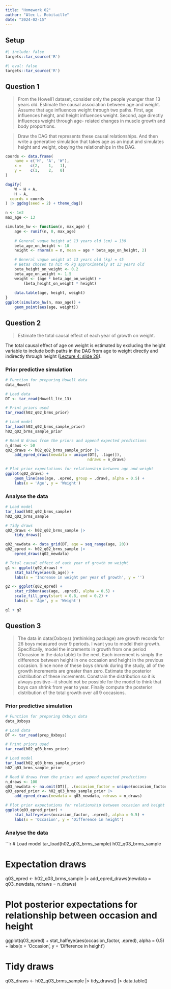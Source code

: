 ```yaml
---
title: "Homework 02"
author: "Alec L. Robitaille"
date: "2024-02-15"
---
```


## Setup

```r
#| include: false
targets::tar_source('R')
```


```r
#| eval: false
targets::tar_source('R')
```


## Question 1

> From the Howell1 dataset, consider only the people younger than 13 years old.
Estimate the causal association between age and weight. Assume that age
influences weight through two paths. First, age influences height, and height
influences weight. Second, age directly influences weight through age- related
changes in muscle growth and body proportions.

> Draw the DAG that represents these causal relationships. And then write a
generative simulation that takes age as an input and simulates height and
weight, obeying the relationships in the DAG.


```r
coords <- data.frame(
    name = c('H', 'A', 'W'),
    x =    c(2,    1,   1),
    y =    c(1,    2,   0)
)

dagify(
    W ~ H + A,
    H ~ A,
  coords = coords
) |> ggdag(seed = 2) + theme_dag()
```


```r
n <- 1e2
max_age <- 13

simulate_hw <- function(n, max_age) {
	age <- runif(n, 0, max_age)
	
	# General vague height at 13 years old (cm) = 130
	beta_age_on_height <- 10
	height <- rnorm(n = n, mean = age * beta_age_on_height, 2)

	# General vague weight at 13 years old (kg) = 45
	# Betas chosen to hit 45 kg approximately at 13 years old
	beta_height_on_weight <- 0.2
	beta_age_on_weight <- 1.5
	weight <- (age * beta_age_on_weight) + 
		(beta_height_on_weight * height)
	
	data.table(age, height, weight)
}
ggplot(simulate_hw(n, max_age)) + 
	geom_point(aes(age, weight))
```

## Question 2

> Estimate the total causal effect of each year of growth on weight.

The total causal effect of age on weight is estimated by excluding the height
variable to include both paths in the DAG from age to weight directly and
indirectly through height ([Lecture 4: slide 28](https://speakerdeck.com/rmcelreath/statistical-rethinking-2023-lecture-04?slide=28)).


### Prior predictive simulation

```r
# Function for preparing Howell data
data_Howell
```

```r
# Load data
DT <- tar_read(Howell_lte_13)

# Print priors used
tar_read(h02_q02_brms_prior)

# Load model
tar_load(h02_q02_brms_sample_prior)
h02_q02_brms_sample_prior

# Read N draws from the priors and append expected predictions
n_draws <- 50
q02_draws <- h02_q02_brms_sample_prior |>
	add_epred_draws(newdata = unique(DT[, .(age)]),
									ndraws = n_draws)

# Plot prior expectations for relationship between age and weight
ggplot(q02_draws) + 
	geom_line(aes(age, .epred, group = .draw), alpha = 0.5) +
	labs(x = 'Age', y = 'Weight')
```

### Analyse the data

```r
# Load model
tar_load(h02_q02_brms_sample)
h02_q02_brms_sample

# Tidy draws
q02_draws <- h02_q02_brms_sample |> 
	tidy_draws()

q02_newdata <- data_grid(DT, age = seq_range(age, 20))
q02_epred <- h02_q02_brms_sample |> 
	epred_draws(q02_newdata)

# Total causal effect of each year of growth on weight
g1 <- ggplot(q02_draws) + 
	stat_halfeye(aes(b_age)) + 
	labs(x = 'Increase in weight per year of growth', y = '')

g2 <- ggplot(q02_epred) + 
	stat_ribbon(aes(age, .epred), alpha = 0.5) +
	scale_fill_grey(start = 0.8, end = 0.2) + 
	labs(x = 'Age', y = 'Weight')

g1 + g2
```

## Question 3

> The data in data(Oxboys) (rethinking package) are growth records for 26 boys
measured over 9 periods. I want you to model their growth. Specifically, model
the increments in growth from one period (Occasion in the data table) to the
next. Each increment is simply the difference between height in one occasion and
height in the previous occasion. Since none of these boys shrunk during the
study, all of the growth increments are greater than zero. Estimate the
posterior distribution of these increments. Constrain the distribution so it is
always positive—it should not be possible for the model to think that boys can
shrink from year to year. Finally compute the posterior distribution of the
total growth over all 9 occasions.


### Prior predictive simulation

```r
# Function for preparing Oxboys data
data_Oxboys
```

```r
# Load data
DT <- tar_read(prep_Oxboys)

# Print priors used
tar_read(h02_q03_brms_prior)

# Load model
tar_load(h02_q03_brms_sample_prior)
h02_q03_brms_sample_prior

# Read N draws from the priors and append expected predictions
n_draws <- 100
q03_newdata <- na.omit(DT)[, .(occasion_factor = unique(occasion_factor))]
q03_epred_prior <- h02_q03_brms_sample_prior |>
	add_epred_draws(newdata = q03_newdata, ndraws = n_draws)

# Plot prior expectations for relationship between occasion and height
ggplot(q03_epred_prior) + 
	stat_halfeye(aes(occasion_factor, .epred), alpha = 0.5) +
	labs(x = 'Occasion', y = 'Difference in height')
```


### Analyse the data

```r
# Load model
tar_load(h02_q03_brms_sample)
h02_q03_brms_sample

# Expectation draws
q03_epred <- h02_q03_brms_sample |>
	add_epred_draws(newdata = q03_newdata, ndraws = n_draws)

# Plot posterior expectations for relationship between occasion and height
ggplot(q03_epred) + 
	stat_halfeye(aes(occasion_factor, .epred), alpha = 0.5) +
	labs(x = 'Occasion', y = 'Difference in height')

# Tidy draws
q03_draws  <- h02_q03_brms_sample |>
	tidy_draws() |>
	data.table()
